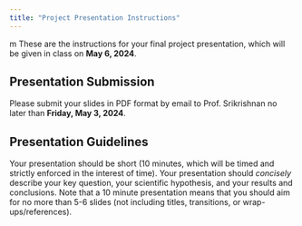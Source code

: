 ```yaml
---
title: "Project Presentation Instructions"
---
```

m
These are the instructions for your final project presentation, which will be given in class on **May 6, 2024**. 

## Presentation Submission

Please submit your slides in PDF format by email to Prof. Srikrishnan no later than **Friday, May 3, 2024**. 

## Presentation Guidelines

Your presentation should be short (10 minutes, which will be timed and strictly enforced in the interest of time). Your presentation should *concisely* describe your key question, your scientific hypothesis, and your results and conclusions. Note that a 10 minute presentation means that you should aim for no more than 5-6 slides (not including titles, transitions, or wrap-ups/references).
